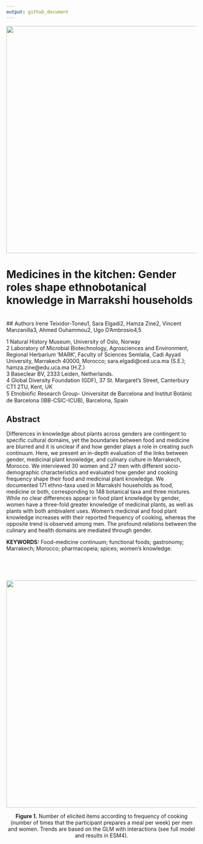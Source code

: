 ```yaml
---
output: github_document
---
```


<p align="center">
<img width="800" height="600" src="https://github.com/vincentmanz/Morocco/blob/master/spices.jpg?raw=true">
</p>


# Medicines in the kitchen: Gender roles shape ethnobotanical knowledge in Marrakshi households


<br>
## Authors
Irene Teixidor-Toneu1, Sara Elgadi2, Hamza Zine2, Vincent Manzanilla3, Ahmed Ouhammou2, Ugo D’Ambrosio4,5  

1 Natural History Museum, University of Oslo, Norway  
2 Laboratory of Microbial Biotechnology, Agrosciences and Environment, Regional Herbarium ‘MARK’, Faculty of Sciences Semlalia, Cadi Ayyad University, Marrakech 40000, Morocco; sara.elgadi@ced.uca.ma (S.E.); hamza.zine@edu.uca.ma (H.Z.)  
3 Baseclear BV, 2333 Leiden, Netherlands.  
4 Global Diversity Foundation (GDF), 37 St. Margaret’s Street, Canterbury CT1 2TU, Kent, UK  
5 Etnobioﬁc Research Group- Universitat de Barcelona and Institut Botànic de Barcelona (IBB-CSIC-ICUB), Barcelona, Spain  

## Abstract

Differences in knowledge about plants across genders are contingent to specific cultural domains, yet the boundaries between food and medicine are blurred and it is unclear if and how gender plays a role in creating such continuum. Here, we present an in-depth evaluation of the links between gender, medicinal plant knowledge, and culinary culture in Marrakech, Morocco. We interviewed 30 women and 27 men with different socio-demographic characteristics and evaluated how gender and cooking frequency shape their food and medicinal plant knowledge. We documented 171 ethno-taxa used in Marrakshi households as food, medicine or both, corresponding to 148 botanical taxa and three mixtures. While no clear differences appear in food plant knowledge by gender, women have a three-fold greater knowledge of medicinal plants, as well as plants with both ambivalent uses. Women’s medicinal and food plant knowledge increases with their reported frequency of cooking, whereas the opposite trend is observed among men. The profound relations between the culinary and health domains are mediated through gender. 

**KEYWORDS:** Food-medicine continuum; functional foods; gastronomy; Marrakech; Morocco; pharmacopeia; spices; women’s knowledge.

<br> 

<br>

<p align="center">
<img width="800" height="600" src="https://github.com/vincentmanz/Morocco/blob/master/Figure%201.png?raw=true">
</p>
<center>
**Figure 1.** Number of elicited items according to frequency of cooking (number of times that the participant prepares a meal per week) per men and women. Trends are based on the GLM with interactions (see full model and results in ESM4). 
</center>
